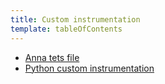 ```yaml
---
title: Custom instrumentation
template: tableOfContents
---
```

* [Anna tets file](/docs/agents/python-agent/custom-instrumentation/test)
* [Python custom instrumentation](/docs/agents/python-agent/custom-instrumentation/python-custom-instrumentation)
